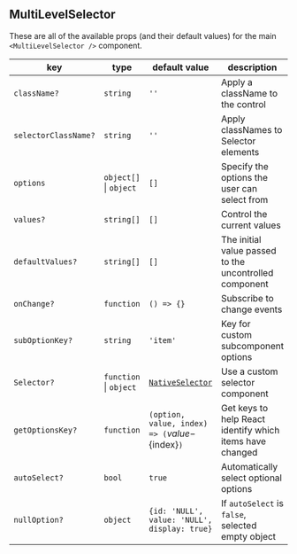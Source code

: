 ## MultiLevelSelector

These are all of the available props (and their default values) for the main `<MultiLevelSelector />` component.

|key|type|default value|description|
|---|---|---|---|
| `className?` | `string` | `''` | Apply a className to the control |
| `selectorClassName?` | `string` | `''` | Apply classNames to Selector elements |
| `options` | `object[]` &#124; `object` | `[]` | Specify the options the user can select from |
| `values?` | `string[]` | `[]` | Control the current values |
| `defaultValues?` | `string[]` | `[]` | The initial value passed to the uncontrolled component |
| `onChange?` | `function` | `() => {}` | Subscribe to change events |
| `subOptionKey?` | `string` | `'item'` | Key for custom subcomponent options |
| `Selector?` | `function` &#124; `object` | [`NativeSelector`](./src/NativeSelector/index.jsx) | Use a custom selector component |
| `getOptionsKey?` | `function` | `(option, value, index) => (`${value}-${index}`)` | Get keys to help React identify which items have changed |
| `autoSelect?` | `bool` | `true` | Automatically select optional options  |
| `nullOption?` | `object` | `{id: 'NULL', value: 'NULL', display: true}` | If `autoSelect` is `false`, selected empty object |
